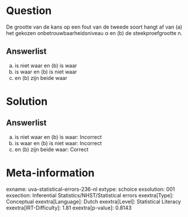 Question
========

De grootte van de kans op een fout van de tweede soort hangt af van (a)
het gekozen onbetrouwbaarheidsniveau α en (b) de steekproefgrootte n.

Answerlist
----------

(a) is niet waar en (b) is waar
(a) is waar en (b) is niet waar
(a) en (b) zijn beide waar

Solution
========

Answerlist
----------

(a) is niet waar en (b) is waar: Incorrect
(a) is waar en (b) is niet waar: Incorrect
(a) en (b) zijn beide waar: Correct

Meta-information
================
exname: uva-statistical-errors-236-nl
extype: schoice
exsolution: 001
exsection: Inferential Statistics/NHST/Statistical errors
exextra[Type]: Conceptual
exextra[Language]: Dutch
exextra[Level]: Statistical Literacy
exextra[IRT-Difficulty]: 1.81
exextra[p-value]: 0.8143
